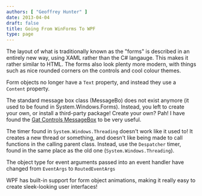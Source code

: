 ```yaml
---
authors: [ "Geoffrey Hunter" ]
date: 2013-04-04
draft: false
title: Going From WinForms To WPF
type: page
---
```



The layout of what is traditionally known as the "forms" is described in an entirely new way, using XAML rather than the C# langauge. This makes it rather similar to HTML. The forms also look plenty more modern, with things such as nice rounded corners on the controls and cool colour themes.

Form objects no longer have a `Text` property, and instead they use a `Content` property.

The standard message box class (MessageBo) does not exist anymore (it used to be found in System.Windows.Forms). Instead, you left to create your own, or install a third-party package! Create your own? Pah! I have found the [Gat Controls MessageBox](http://messagebox.codeplex.com/documentation) to be very useful.

The timer found in `System.Windows.Threading` doesn't work like it used to! It creates a new thread or something, and doesn't like being made to call functions in the calling parent class. Instead, use the `Despatcher` timer, found in the same place as the old one (`System.Windows.Threading`).

The object type for event arguments passed into an event handler have changed from `EventArgs` to `RoutedEventArgs`

WPF has built-in support for form object animations, making it really easy to create sleek-looking user interfaces!
